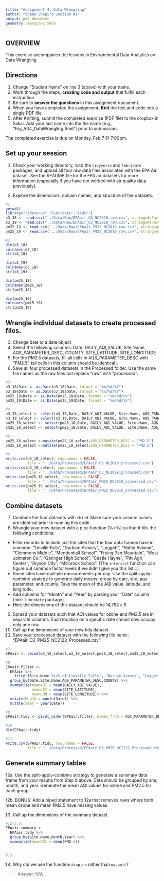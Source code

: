 ```yaml
---
title: "Assignment 4: Data Wrangling"
author: "Shana Shapiro Section #1"
output: pdf_document
geometry: margin=2.54cm
---
```


## OVERVIEW

This exercise accompanies the lessons in Environmental Data Analytics on Data Wrangling 

## Directions
1. Change "Student Name" on line 3 (above) with your name.
2. Work through the steps, **creating code and output** that fulfill each instruction.
3. Be sure to **answer the questions** in this assignment document.
4. When you have completed the assignment, **Knit** the text and code into a single PDF file.
5. After Knitting, submit the completed exercise (PDF file) to the dropbox in Sakai. Add your last name into the file name (e.g., "Fay_A04_DataWrangling.Rmd") prior to submission.

The completed exercise is due on Monday, Feb 7 @ 7:00pm.

## Set up your session 
1. Check your working directory, load the `tidyverse` and `lubridate` packages, and upload all four raw data files associated with the EPA Air dataset. See the README file for the EPA air datasets for more information (especially if you have not worked with air quality data previously). 

2. Explore the dimensions, column names, and structure of the datasets. 

```r
#1
getwd()
library("tidyverse","lubridate","tidyr")
o3_18 <- read.csv("../Data/Raw/EPAair_O3_NC2018_raw.csv", stringsAsFactors=TRUE)
o3_19 <- read.csv("../Data/Raw/EPAair_O3_NC2019_raw.csv", stringsAsFactors = TRUE)
pm25_18 <- read.csv("../Data/Raw/EPAair_PM25_NC2018_raw.csv", stringsAsFactors = TRUE)
pm25_19 <- read.csv("../Data/Raw/EPAair_PM25_NC2019_raw.csv", stringsAsFactors = TRUE)

#2
dim(o3_18)
colnames(o3_18)
str(o3_18)

dim(o3_19)
colnames(o3_19)
str(o3_19)

dim(pm25_18)
colnames(pm25_18)
str(pm25_18)

dim(pm25_19)
colnames(pm25_19)
str(pm25_19)
```

## Wrangle individual datasets to create processed files.
3. Change date to a date object
4. Select the following columns: Date, DAILY_AQI_VALUE, Site.Name, AQS_PARAMETER_DESC, COUNTY, SITE_LATITUDE, SITE_LONGITUDE
5. For the PM2.5 datasets, fill all cells in AQS_PARAMETER_DESC with "PM2.5" (all cells in this column should be identical).
6. Save all four processed datasets in the Processed folder. Use the same file names as the raw files but replace "raw" with "processed".

```r
#3
o3_18$Date <- as.Date(o3_18$Date, format = "%m/%d/%Y")
o3_19$Date <- as.Date(o3_19$Date, format = "%m/%d/%Y")
pm25_18$Date <- as.Date(pm25_18$Date, format = "%m/%d/%Y")
pm25_19$Date <- as.Date(pm25_19$Date, format = "%m/%d/%Y")

#4
o3_18_select <- select(o3_18,Date, DAILY_AQI_VALUE, Site.Name, AQS_PARAMETER_DESC, COUNTY, SITE_LATITUDE, SITE_LONGITUDE)
o3_19_select <- select(o3_19,Date, DAILY_AQI_VALUE, Site.Name, AQS_PARAMETER_DESC, COUNTY, SITE_LATITUDE, SITE_LONGITUDE)
pm25_18_select <- select(pm25_18,Date, DAILY_AQI_VALUE, Site.Name, AQS_PARAMETER_DESC, COUNTY, SITE_LATITUDE, SITE_LONGITUDE)
pm25_19_select <- select(pm25_19,Date, DAILY_AQI_VALUE, Site.Name, AQS_PARAMETER_DESC, COUNTY, SITE_LATITUDE, SITE_LONGITUDE)

#5
pm25_18_select <-mutate(pm25_18_select,AQS_PARAMETER_DESC = "PM2.5")
pm25_19_select <-mutate(pm25_19_select,AQS_PARAMETER_DESC = "PM2.5")

#6
write.csv(o3_18_select, row.names = FALSE, 
          file = "../Data/Processed/EPAair_O3_NC2018_processed.csv")
write.csv(o3_19_select, row.names = FALSE, 
          file = "../Data/Processed/EPAair_O3_NC2019_processed.csv")
write.csv(pm25_18_select, row.names = FALSE, 
          file = "../Data/Processed/EPAair_PM25_NC2018_processed.csv")
write.csv(pm25_19_select, row.names = FALSE, 
          file = "../Data/Processed/EPAair_PM25_NC2019_processed.csv")
```


## Combine datasets
7. Combine the four datasets with `rbind`. Make sure your column names are identical prior to running this code. 
8. Wrangle your new dataset with a pipe function (%>%) so that it fills the following conditions: 

* Filter records to include just the sites that the four data frames have in common: "Linville Falls", "Durham Armory", "Leggett", "Hattie Avenue", "Clemmons Middle", "Mendenhall School", "Frying Pan Mountain", "West Johnston Co.", "Garinger High School", "Castle Hayne", "Pitt Agri. Center", "Bryson City", "Millbrook School". (The `intersect` function can figure out common factor levels if we didn't give you this list...)
* Some sites have multiple measurements per day. Use the split-apply-combine strategy to generate daily means: group by date, site, aqs parameter, and county. Take the mean of the AQI value, latitude, and longitude.
* Add columns for "Month" and "Year" by parsing your "Date" column (hint: `lubridate` package)
* Hint: the dimensions of this dataset should be 14,752 x 9.

9. Spread your datasets such that AQI values for ozone and PM2.5 are in separate columns. Each location on a specific date should now occupy only one row.
10. Call up the dimensions of your new tidy dataset.
11. Save your processed dataset with the following file name: "EPAair_O3_PM25_NC2122_Processed.csv"

```r
#7
EPAair <- rbind(o3_18_select,o3_19_select,pm25_18_select,pm25_19_select)

#8
EPAair.filter <- 
  EPAair %>% 
    filter(Site.Name %in% c("Linville Falls", "Durham Armory", "Leggett", "Hattie Avenue", "Clemmons Middle", "Mendenhall School", "Frying Pan Mountain", "West Johnston Co.", "Garinger High School", "Castle Hayne", "Pitt Agri. Center", "Bryson City", "Millbrook School")) %>%
  group_by(Date,Site.Name,AQS_PARAMETER_DESC,COUNTY) %>% 
  summarise(meanAQI = mean(DAILY_AQI_VALUE), 
            meanLAT = mean(SITE_LATITUDE),
            meanLON = mean(SITE_LONGITUDE)) %>%
  mutate(Month = month(Date)) %>% 
  mutate(Year = year(Date))

#9
EPAair.tidy <- pivot_wider(EPAair.filter, names_from = AQS_PARAMETER_DESC, values_from = meanAQI)

#10
dim(EPAair.tidy)

#11
write.csv(EPAair.tidy, row.names = FALSE, 
          file = "../Data/Processed/EPAair_O3_PM25_NC2122_Processed.csv")

```


## Generate summary tables
12a. Use the split-apply-combine strategy to generate a summary data frame from your results from Step 9 above. Data should be grouped by site, month, and year. Generate the mean AQI values for ozone and PM2.5 for each group. 

12b. BONUS: Add a piped statement to 12a that removes rows where both mean ozone and mean PM2.5 have missing values. 

13. Call up the dimensions of the summary dataset.


```r
#12(a,b)
EPAair.summary <-
  EPAair.tidy %>% 
  group_by(Site.Name,Month,Year) %>% 
  summarise(meanAQI = mean(PM2.5))
  

#13

```

14. Why did we use the function `drop_na` rather than `na.omit`?

> Answer: N/A 
